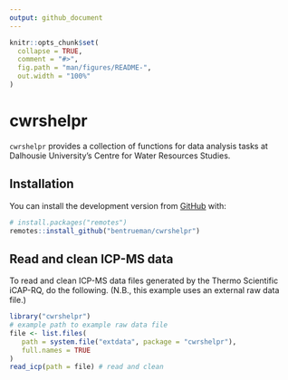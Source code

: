 ```yaml
---
output: github_document
---
```


<!-- README.md is generated from README.Rmd. Please edit that file -->

```r
knitr::opts_chunk$set(
  collapse = TRUE,
  comment = "#>",
  fig.path = "man/figures/README-",
  out.width = "100%"
)
```

# cwrshelpr

<!-- badges: start -->
<!-- badges: end -->

`cwrshelpr` provides a collection of functions for data analysis tasks at Dalhousie University's Centre for Water Resources Studies.

## Installation

You can install the development version from [GitHub](https://github.com/) with:

``` r
# install.packages("remotes")
remotes::install_github("bentrueman/cwrshelpr")
```
## Read and clean ICP-MS data

To read and clean ICP-MS data files generated by the Thermo Scientific iCAP-RQ, do the following. (N.B., this example uses an external raw data file.)

```r
library("cwrshelpr")
# example path to example raw data file
file <- list.files(
   path = system.file("extdata", package = "cwrshelpr"),
   full.names = TRUE
)
read_icp(path = file) # read and clean
```

